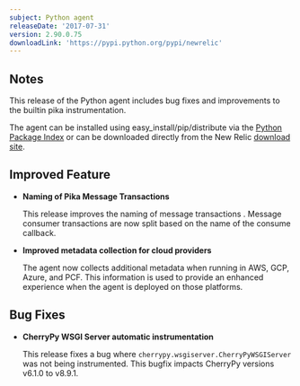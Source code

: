 ```yaml
---
subject: Python agent
releaseDate: '2017-07-31'
version: 2.90.0.75
downloadLink: 'https://pypi.python.org/pypi/newrelic'
---
```


## Notes

This release of the Python agent includes bug fixes and improvements to the builtin pika instrumentation.

The agent can be installed using easy_install/pip/distribute via the [Python Package Index](https://pypi.python.org/pypi/newrelic) or can be downloaded directly from the New Relic [download site](https://download.newrelic.com/python_agent/release/).

## Improved Feature

* **Naming of Pika Message Transactions**

  This release improves the naming of message transactions . Message consumer transactions are now split based on the name of the consume callback.
* **Improved metadata collection for cloud providers**

  The agent now collects additional metadata when running in AWS, GCP, Azure, and PCF. This information is used to provide an enhanced experience when the agent is deployed on those platforms.

## Bug Fixes

* **CherryPy WSGI Server automatic instrumentation**

  This release fixes a bug where `cherrypy.wsgiserver.CherryPyWSGIServer` was not being instrumented. This bugfix impacts CherryPy versions v6.1.0 to v8.9.1.
